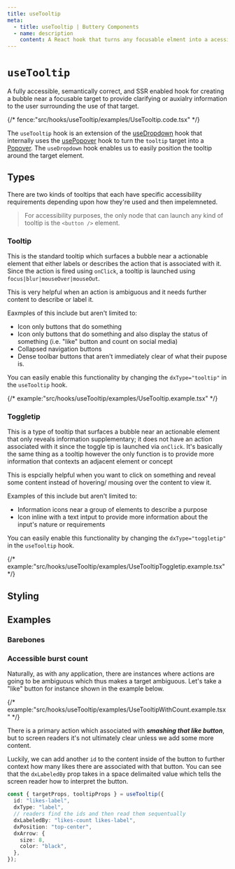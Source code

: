 ```yaml
---
title: useTooltip
meta:
  - title: useTooltip | Buttery Components
  - name: description
    content: A React hook that turns any focusable elment into a acessible and semantically correct tooltip or toggletip that provides clarifying or auxialry information to the user.
---
```


# `useTooltip`

A fully accessible, semantically correct, and SSR enabled hook
for creating a bubble near a focusable target to provide clarifying
or auxialry information to the user surrounding the use of that target.

{/* fence:"src/hooks/useTooltip/examples/UseTooltip.code.tsx" */}

The `useTooltip` hook is an extension of the [useDropdown](./hooks.useDropdown.mdx) hook that internally uses the [usePopover](./hooks.usePopover.mdx)
hook to turn the `tooltip` target into a [Popover](https://developer.mozilla.org/en-US/docs/Web/API/Popover_API). The `useDropdown` hook enables us to easily position the tooltip around the target
element.

## Types

There are two kinds of tooltips that each have specific accessibility requirements depending upon how they're used and then impelemneted.

> For accessibility purposes, the only node that can launch any kind of tooltip is the `<button />` element.

### Tooltip

This is the standard tooltip which surfaces a bubble near a actionable element that either labels or describes the action that
is associated with it. Since the action is fired using `onClick`, a tooltip is launched using `focus|blur|mouseOver|mouseOut`.

This is very helpful when an action is ambiguous and it needs further content to describe or label it.

Eaxmples of this include but aren't limited to:

- Icon only buttons that do something
- Icon only buttons that do something and also display the status of something (i.e. "like" button and count on social media)
- Collapsed navigation buttons
- Dense toolbar buttons that aren't immediately clear of what their pupose is.

You can easily enable this functionality by changing the `dxType="tooltip"` in the `useTooltip` hook.

{/* example:"src/hooks/useTooltip/examples/UseTooltip.example.tsx" */}

### Toggletip

This is a type of tooltip that surfaces a bubble near an actionable element that only reveals information supplementary; it does not have an
action associated with it since the toggle tip is launched via `onClick`. It's basically the same thing as a tooltip however the only function
is to provide more information that contexts an adjacent element or concept

This is espcially helpful when you want to click on something and reveal some content instead of hovering/
mousing over the content to view it.

Examples of this include but aren't limited to:

- Information icons near a group of elements to describe a purpose
- Icon inline with a text intput to provide more information about the input's nature or requirements

You can easily enable this functionality by changing the `dxType="toggletip"` in the `useTooltip` hook.

{/* example:"src/hooks/useTooltip/examples/UseTooltipToggletip.example.tsx" */}

## Styling

## Examples

### Barebones

### Accessible burst count

Naturally, as with any application, there are instances where actions are going to be ambiguous
which thus makes a target ambiguous. Let's take a "like" button for instance shown in the example below.

{/* example:"src/hooks/useTooltip/examples/UseTooltipWithCount.example.tsx" */}

There is a primary action which associated with _**smashing that like button**_, but to screen readers it's not
ultimately clear unless we add some more content.

Luckily, we can add another `id` to the content inside of the button to further context how many likes
there are associated with that button. You can see that the `dxLabeledBy` prop takes in a space delimaited
value which tells the screen reader how to interpret the button.

```ts
const { targetProps, tooltipProps } = useTooltip({
  id: "likes-label",
  dxType: "label",
  // readers find the ids and then read them sequentually
  dxLabeledBy: "likes-count likes-label",
  dxPosition: "top-center",
  dxArrow: {
    size: 8,
    color: "black",
  },
});
```
